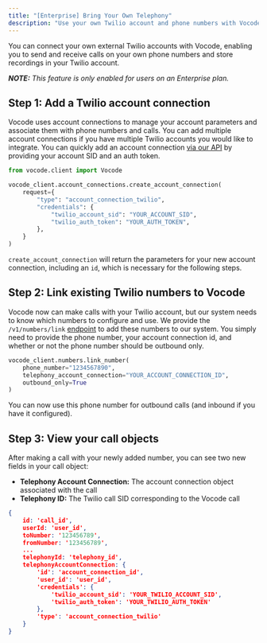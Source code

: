 ```yaml
---
title: "[Enterprise] Bring Your Own Telephony"
description: "Use your own Twilio account and phone numbers with Vocode"
---
```


You can connect your own external Twilio accounts with Vocode, enabling you to send and receive calls on your own phone numbers and store recordings in your Twilio account.

***NOTE:** This feature is only enabled for users on an Enterprise plan.*

## Step 1: Add a Twilio account connection

Vocode uses account connections to manage your account parameters and associate them with phone numbers and calls. You can add multiple account connections if you have multiple Twilio accounts you would like to integrate. You can quickly add an account connection [via our API](https://api.vocode.dev/docs#/account_connections/create_account_connection) by providing your account SID and an auth token.


```python
from vocode.client import Vocode

vocode_client.account_connections.create_account_connection(
    request={
        "type": "account_connection_twilio",
        "credentials": {
            "twilio_account_sid": "YOUR_ACCOUNT_SID",
            "twilio_auth_token": "YOUR_AUTH_TOKEN",
        },
    }
)
```

`create_account_connection` will return the parameters for your new account connection, including an `id`, which is necessary for the following steps.

## Step 2: Link existing Twilio numbers to Vocode

Vocode now can make calls with your Twilio account, but our system needs to know which numbers to configure and use. We provide the `/v1/numbers/link` [endpoint](https://api.vocode.dev/docs#/numbers/link_number) to add these numbers to our system. You simply need to provide the phone number, your account connection id, and whether or not the phone number should be outbound only.

```python Python
vocode_client.numbers.link_number(
    phone_number="1234567890",
    telephony_account_connection="YOUR_ACCOUNT_CONNECTION_ID",
    outbound_only=True
)
```

You can now use this phone number for outbound calls (and inbound if you have it configured).


## Step 3: View your call objects

After making a call with your newly added number, you can see two new fields in your call object:
- **Telephony Account Connection:** The account connection object associated with the call
- **Telephony ID:** The Twilio call SID corresponding to the Vocode call

```json
{
    id: 'call_id',
    userId: 'user_id',
    toNumber: '123456789',
    fromNumber: '123456789',
    ...
    telephonyId: 'telephony_id',
    telephonyAccountConnection: {
        'id': 'account_connection_id', 
        'user_id': 'user_id', 
        'credentials': {
            'twilio_account_sid': 'YOUR_TWILIO_ACCOUNT_SID',
            'twilio_auth_token': 'YOUR_TWILIO_AUTH_TOKEN'
        }, 
        'type': 'account_connection_twilio'
    }
}
```
